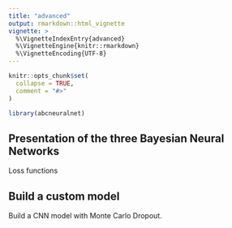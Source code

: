 ```yaml
---
title: "advanced"
output: rmarkdown::html_vignette
vignette: >
  %\VignetteIndexEntry{advanced}
  %\VignetteEngine{knitr::rmarkdown}
  %\VignetteEncoding{UTF-8}
---
```


```r
knitr::opts_chunk$set(
  collapse = TRUE,
  comment = "#>"
)
```

```r
library(abcneuralnet)
```



## Presentation of the three Bayesian Neural Networks


Loss functions



## Build a custom model


Build a CNN model with Monte Carlo Dropout.


